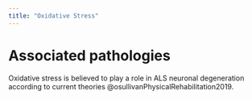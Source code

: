 ```yaml
---
title: "Oxidative Stress"
---
```


# Associated pathologies
Oxidative stress is believed to play a role in ALS neuronal degeneration according to current theories @osullivanPhysicalRehabilitation2019.
